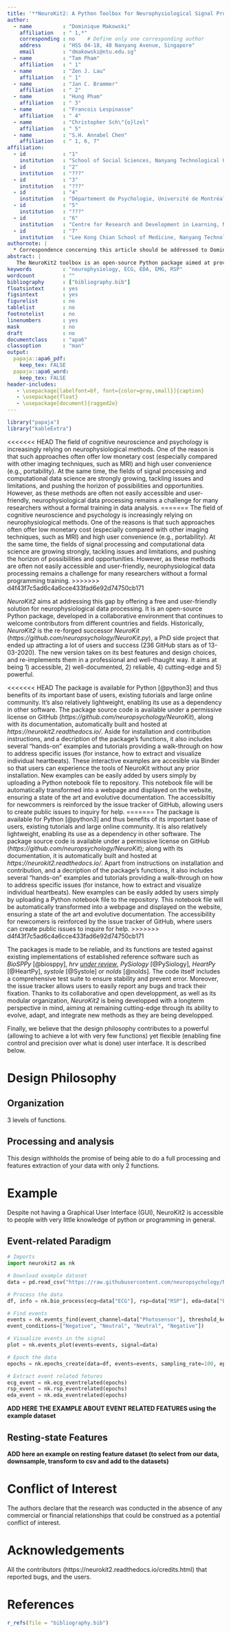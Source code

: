 ```yaml
---
title: '**NeuroKit2: A Python Toolbox for Neurophysiological Signal Processing**'
author: 
  - name          : "Dominique Makowski"
    affiliation   : " 1,*"
    corresponding : no    # Define only one corresponding author
    address       : "HSS 04-18, 48 Nanyang Avenue, Singapore"
    email         : "dmakowski@ntu.edu.sg"
  - name          : "Tam Pham"
    affiliation   : " 1"
  - name          : "Zen J. Lau"
    affiliation   : " 1"
  - name          : "Jan C. Brammer"
    affiliation   : " 2"
  - name          : "Hung Pham"
    affiliation   : " 3"
  - name          : "Francois Lespinasse"
    affiliation   : " 4"
  - name          : "Christopher Sch\"{o}lzel"
    affiliation   : " 5"
  - name          : "S.H. Annabel Chen"
    affiliation   : " 1, 6, 7"
affiliation:
  - id            : "1"
    institution   : "School of Social Sciences, Nanyang Technological University, Singapore"
  - id            : "2"
    institution   : "???"
  - id            : "3"
    institution   : "???"
  - id            : "4"
    institution   : "Département de Psychologie, Université de Montréal, Montréal"
  - id            : "5"
    institution   : "???"
  - id            : "6"
    institution   : "Centre for Research and Development in Learning, Nanyang Technological University, Singapore"
  - id            : "7"
    institution   : "Lee Kong Chian School of Medicine, Nanyang Technological University, Singapore"
authornote: |
  * Correspondence concerning this article should be addressed to Dominique Makowski (HSS 04-18, 48 Nanyang Avenue, Singapore; dmakowski@ntu.edu.sg).
abstract: |
   The NeuroKit2 toolbox is an open-source Python package aimed at providing users with comprehensive and flexible functionality in neurophysiological signal processing. It developed from a collaborative project aimed at offering programming ease for both novice and advanced users to perform elaborate analyses of electrocardiogram (ECG), respiratory (RSP), electrodermal activity (EDA), and electromyography (EMG) data. It comprises of a consistent set of user-friendly, high-level functions that implements an all-in-one cleaning, preprocessing, and processing pipeline with sensible defaults. At the same time, greater flexibility and parametric control can be achieved by using Neurokit2's mid-level functions to build a custom analysis pipeline. (talk about novelty?)
keywords          : "neurophysiology, ECG, EDA, EMG, RSP"
wordcount         : ""
bibliography      : ["bibliography.bib"]
floatsintext      : yes
figsintext        : yes
figurelist        : no
tablelist         : no
footnotelist      : no
linenumbers       : yes
mask              : no
draft             : no
documentclass     : "apa6"
classoption       : "man"
output: 
  papaja::apa6_pdf:
    keep_tex: FALSE
  papaja::apa6_word:
    keep_tex: FALSE
header-includes:
   - \usepackage[labelfont=bf, font={color=gray,small}]{caption}
   - \usepackage{float}
   - \usepackage[document]{ragged2e}
---
```


\justify

```r
library("papaja")
library("kableExtra")
```






<!-- Research gap -->
<<<<<<< HEAD
The field of cognitive neuroscience and psychology is increasingly relying on neurophysiological methods. One of the reason is that such approaches often offer low monetary cost (especially compared with other imaging techniques, such as MRI) and high user convenience (e.g., portability). At the same time, the fields of signal processing and computational data science are strongly growing, tackling issues and limitations, and pushing the horizon of possibilities and opportunities. However, as these methods are often not easily accessible and user-friendly, neurophysiological data processing remains a challenge for many researchers without a formal training in data analysis.
=======
The field of cognitive neuroscience and psychology is increasingly relying on neurophysiological methods. One of the reasons is that such approaches often offer low monetary cost (especially compared with other imaging techniques, such as MRI) and high user convenience (e.g., portability). At the same time, the fields of signal processing and computational data science are growing strongly, tackling issues and limitations, and pushing the horizon of possibilities and opportunities. However, as these methods are often not easily accessible and user-friendly, neurophysiological data processing remains a challenge for many researchers without a formal programming training.
>>>>>>> d4f43f7c5ad6c4a6cce433fad6e92d74750cb171

<!-- Response to gap -->
*NeuroKit2* aims at addressing this gap by offering a free and user-friendly solution for neurophysiological data processing. It is an open-source Python package, developed in a collaborative environment that continues to welcome contributors from different countries and fields. Historically, *NeuroKit2* is the re-forged successor *NeuroKit* (*https://github.com/neuropsychology/NeuroKit.py*), a PhD side project that ended up attracting a lot of users and success (236 GitHub stars as of 13-03-2020). The new version takes on its best features and design choices, and re-implements them in a professional and well-thaught way. It aims at being 1) accessible, 2) well-documented, 2) reliable, 4) cutting-edge and 5) powerful.

<!-- Accessibility and documentation -->
<<<<<<< HEAD
The package is available for Python [@python3] and thus benefits of its important base of users, existing tutorials and large online community. It's also relatively lightweight, enabling its use as a dependency in other software. The package source code is available under a permissive license on GitHub (*https://github.com/neuropsychology/NeuroKit*), along with its documentation, automatically built and hosted at *https://neurokit2.readthedocs.io/*. Aside for installation and contribution instructions, and a decription of the package's functions, it also includes several "hands-on" examples and tutorials providing a walk-through on how to address specific issues (for instance, how to extract and visualize individual heartbeats). These interactive examples are accesible via Binder so that users can experience the tools of NeuroKit without any prior installation. New examples can be easily added by users simply by uploading a Python notebook file to repository. This notebook file will be automatically transformed into a webpage and displayed on the website, ensuring a state of the art and evolutive documentation. The accessibiltiy for newcommers is reinforced by the issue tracker of GitHub, allowing users to create public issues to inquiry for help. 
=======
The package is available for Python [@python3] and thus benefits of its important base of users, existing tutorials and large online community. It is also relatively lightweight, enabling its use as a dependency in other software. The package source code is available under a permissive license on GitHub (*https://github.com/neuropsychology/NeuroKit*); along with its documentation, it is automatically built and hosted at *https://neurokit2.readthedocs.io/*. Apart from instructions on installation and contribution, and a decription of the package's functions, it also includes several "hands-on" examples and tutorials providing a walk-through on how to address specific issues (for instance, how to extract and visualize individual heartbeats). New examples can be easily added by users simply by uploading a Python notebook file to the repository. This notebook file will be automatically transformed into a webpage and displayed on the website, ensuring a state of the art and evolutive documentation. The accessibility for newcomers is reinforced by the issue tracker of GitHub, where users can create public issues to inquire for help. 
>>>>>>> d4f43f7c5ad6c4a6cce433fad6e92d74750cb171

<!-- Reliability and Evolution -->
The packages is made to be reliable, and its functions are tested against existing implementations of established reference software such as *BioSPPy* [@biosppy], *hrv* [*under review*](https://github.com/openjournals/joss-reviews/issues/1867), *PySiology* [@PySiology], *HeartPy* [@HeartPy], *systole* [@Systole] or *nolds* [@nolds]. The code itself includes a comprehensive test suite to ensure stability and prevent error. Moreover, the issue tracker allows users to easily report any bugs and track their fixation. Thanks to its collaborative and open developpment, as well as its modular organization, *NeuroKit2* is being developped with a longterm perspective in mind, aiming at remaining cutting-edge through its ability to evolve, adapt, and integrate new methods as they are being developped.

<!-- - Powerful and flexible: API -->
Finally, we believe that the design philosophy contributes to a powerful (allowing to achieve a lot with very few functions) yet flexible (enabling fine control and precision over what is done) user interface. It is described below.

# Design Philosophy





## Organization

<!-- Neurokit2 was developed using Python drawing on well-established existing libraries such as **Numpy**, **Pandas**, **SciPy**, **MatplotLib** etc. As stated above, one of the primary goals of the package is to provide easy-to-use functions, catering to programming novices, but at the same time allowing maximal flexibility for advanced users. -->

3 levels of functions.


<!--  and it is well-documented with tutorials and examples. More importantly, the toolbox was designed to provide a consistent yet powerful and flexible API. It offers clear code organization across different signals (e.g., electrocardiogram (ECG), respiration (RSP), electrodermal activity (EDA), electromyography (EMG)) for different processing purposes. On one hand, it comprises of high-level functions that streamlines and incorporates all stages of signal processing, and on the other hand, mid-level functions (e.g., for cleaning data, extracting signal rate etc.) can be modified easily for user preference. Advanced users will find this useful for implementing their own algorithms and building their own custom analysis pipeline, giving them more parametric control. Hence, Neurokit2 is made accessible and reliable for users of various programming levels. -->

<!-- In this paper, we will provide an overview of the Neurokit2 package, its code organization and its various features. -->



<!-- One of the strengths of this package is its consistency. For each type of signals (ECG, RSP, EDA, EMG...), the same function names, in the form **signaltype_functiongoal()**, can be called to achieve equivalent goal. Therefore, in each signal-specific module, users can expect to find functions with similar names such as **signaltype_clean()**, **signaltype_findpeaks()**, **signaltype_plot()** or **signaltype_process()**. Following, we will elaborate on the functions that are signal-specific but designed to perform the same processing task in the pipeline. -->

## Processing and analysis



This design withholds the promise of being able to do a full processing and features extraction of your data with only 2 functions.





<!-- The package comprises of multiple modules: ecg, rsp, eda, emg, ppg, signal, eeg, epochs, events, complexity, bio, misc and stats. -->

<!-- The ecg, rsp, eda, and emg modules are tailored to the processing and analysis of the respective signals. They encompass mid-level functions and each performs a specific part of the processing pipeline such as *cleaning* to increase the signal-to-noise ratio, *extraction of information* to better quantify the signal, *plotting* to visualize the extracted features on the signal, and *extraction of features* for event-related analysis on epochs of signal or period-related analysis for signal with longer duration. Generally, users can start writing their processing scripts by calling the mid-level functions one-by-one, according to the order of steps that they have in their processing pipelines. And if users do not have a specific pipeline in mind, NeuroKit2 provides a single high-level function in each module called **_process** to perform every step in one command line, following the Neurokit2 default pipeline. -->

<!-- Besides the signal-specific modules, there are modules with functions that also perform specific steps in the processing pipeline but are non-specific to any type of signal. Such as *events* to support incorporation and visualization of event markers in the signal or *epochs* to chunk signals into event-related segments. -->

<!-- Usually not as user-friendly as the aforementioned modules, there are modules with low-level functions, such as signal, complexity, misc and stats, that support the implementation of core functionality in other modules. Unless the users wish to, they do not need to call these low-level functions into the processing scripts. -->

<!-- Last but not least, there is a high-level function in the bio module that allows processing of all types of signals at once. As powerful as it might sound, this function basically combines the high-level function of each signal type into one script, allowing users who do not wish to stray from Neurokit2 default processing pipeline to perform all steps in one command line. -->

<!-- ```{r table, echo=FALSE} -->
<!-- ecg = c("ecg_clean()", "ecg_delineate()", "ecg_eventrelated()", "ecg_findpeaks()", "ecg_findpeaks()", "ecg_fixpeaks()", "ecg_peaks()", "ecg_plot()", "ecg_process()", "ecg_rate()", "ecg_rate()", "ecg_rsp()", "ecg_simulate()") -->
<!-- events = c("events_find()", "events_plot()", "events_to_mne()") -->
<!-- # write.csv(table, "figures/table.csv", row.names = FALSE) -->
<!-- ``` -->



# Example


Despite not having a Graphical User Interface (GUI), NeuroKit2 is accessible to people with very little knowledge of python or programming in general. 


## Event-related Paradigm

```python
# Imports
import neurokit2 as nk

# Download example dataset
data = pd.read_csv("https://raw.githubusercontent.com/neuropsychology/NeuroKit/master/data/example_bio_100hz.csv")

# Process the data
df, info = nk.bio_process(ecg=data["ECG"], rsp=data["RSP"], eda=data["EDA"], emg=None, sampling_rate=100)

# Find events
events = nk.events_find(event_channel=data["Photosensor"], threshold_keep='below',
event_conditions=["Negative", "Neutral", "Neutral", "Negative"])

# Visualize events in the signal
plot = nk.events_plot(events=events, signal=data)

# Epoch the data
epochs = nk.epochs_create(data=df, events=events, sampling_rate=100, epochs_start=-0.1, epochs_end=1.9)

# Extract event related fetures
ecg_event = nk.ecg_eventrelated(epochs)
rsp_event = nk.rsp_eventrelated(epochs)
eda_event = nk.eda_eventrelated(epochs)
```

**ADD HERE THE EXAMPLE ABOUT EVENT RELATED FEATURES using the example dataset**


## Resting-state Features 


**ADD here an example on resting feature dataset (to select from our data, downsample, transform to csv and add to the datasets)**







# Conflict of Interest

The authors declare that the research was conducted in the absence of any commercial or financial relationships that could be construed as a potential conflict of interest.

# Acknowledgements

All the contributors (https://neurokit2.readthedocs.io/credits.html) that reported bugs, and the users.








\newpage

# References
```r
r_refs(file = "bibliography.bib")
```

\begingroup
\setlength{\parindent}{-0.5in}
\setlength{\leftskip}{0.5in}

<div id = "refs"></div>
\endgroup

